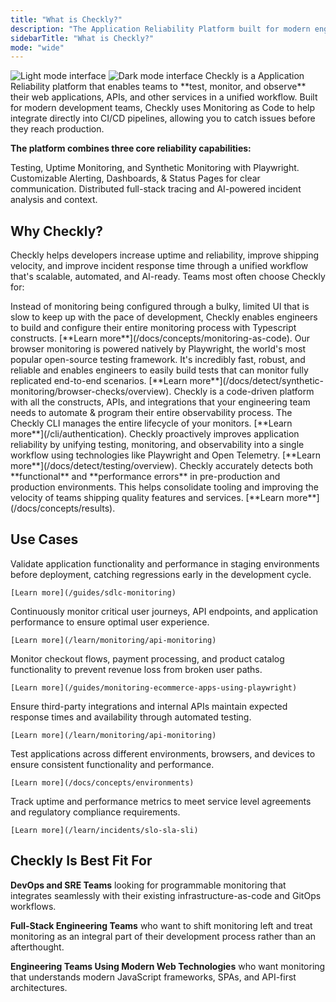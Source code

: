 ```yaml
---
title: "What is Checkly?"
description: "The Application Reliability Platform built for modern engineering teams."
sidebarTitle: "What is Checkly?"
mode: "wide"
---
```


<Frame>
<img 
  className="block dark:hidden" 
  src="/images/welcome-img-light.png" 
  alt="Light mode interface"
/>
<img 
  className="hidden dark:block" 
  src="/images/welcome-img-dark.png" 
  alt="Dark mode interface"
/>
</Frame>
Checkly is a Application Reliability platform that enables teams to **test, monitor, and observe** their web applications, APIs, and other services in a unified workflow. Built for modern development teams, Checkly uses Monitoring as Code to help integrate directly into CI/CD pipelines, allowing you to catch issues before they reach production.

**The platform combines three core reliability capabilities:** 

<CardGroup cols={3}>

<Card title="Detect"  href="/docs/detect/overview" icon="radar">
Testing, Uptime Monitoring, and Synthetic Monitoring with Playwright.
</Card>

<Card title="Communicate"  href="/docs/communicate/overview" icon="bell">
Customizable Alerting, Dashboards, & Status Pages for clear communication.
</Card>

<Card title="Resolve"  href="/docs/resolve/overview" icon="brain">
Distributed full-stack tracing and AI-powered incident analysis and context.
</Card>

</CardGroup>

## Why Checkly?

Checkly helps developers increase uptime and reliability, improve shipping velocity, and improve incident response time through a unified workflow that's scalable, automated, and AI-ready. Teams most often choose Checkly for:

<CardGroup cols={1}>

<Card title="Monitoring as Code"  horizontal>
Instead of monitoring being configured through a bulky, limited UI that is slow to keep up with the pace of development, Checkly enables engineers to build and configure their entire monitoring process with Typescript constructs. 
[**Learn more**](/docs/concepts/monitoring-as-code).
</Card>

<Card title="Native end-to-end reliability with Playwright"  horizontal>
Our browser monitoring is powered natively by Playwright, the world's most popular open-source testing framework. It's incredibly fast, robust, and reliable and enables engineers to easily build tests that can monitor fully replicated end-to-end scenarios.
[**Learn more**](/docs/detect/synthetic-monitoring/browser-checks/overview).
</Card>

<Card title="Delightful Developer Experience"  horizontal>
Checkly is a code-driven platform with all the constructs, APIs, and integrations that your engineering team needs to automate & program their entire observability process. The Checkly CLI manages the entire lifecycle of your monitors.
[**Learn more**](/cli/authentication).
</Card>

<Card title="Unified Testing, Monitoring, Tracing, and Incident Management"  horizontal>
Checkly proactively improves application reliability by unifying testing, monitoring, and observability into a single workflow using technologies like Playwright and Open Telemetry. 
[**Learn more**](/docs/detect/testing/overview).
</Card>

<Card title="Reliable Functional and Performance Error Detection" horizontal>
Checkly accurately detects both **functional** and **performance errors** in pre-production and production environments. This helps consolidate tooling and improving the velocity of teams shipping quality features and services.
[**Learn more**](/docs/concepts/results).
</Card>

</CardGroup>

## Use Cases

  <Accordion title="Pre-Production Testing">
    Validate application functionality and performance in staging environments before deployment, catching regressions early in the development cycle.
    
    [Learn more](/guides/sdlc-monitoring)
  </Accordion>
  
  <Accordion title="Production Monitoring">
    Continuously monitor critical user journeys, API endpoints, and application performance to ensure optimal user experience.
    
    [Learn more](/learn/monitoring/api-monitoring)
  </Accordion>
  
  <Accordion title="Transaction Monitoring">
    Monitor checkout flows, payment processing, and product catalog functionality to prevent revenue loss from broken user paths.
    
    [Learn more](/guides/monitoring-ecommerce-apps-using-playwright)
  </Accordion>
  
  <Accordion title="API Reliability">
    Ensure third-party integrations and internal APIs maintain expected response times and availability through automated testing.
    
    [Learn more](/learn/monitoring/api-monitoring)
  </Accordion>
  
  <Accordion title="Multi-Environment Validation">
    Test applications across different environments, browsers, and devices to ensure consistent functionality and performance.
    
    [Learn more](/docs/concepts/environments)
  </Accordion>
  
  <Accordion title="Compliance and SLA Monitoring">
    Track uptime and performance metrics to meet service level agreements and regulatory compliance requirements.
    
    [Learn more](/learn/incidents/slo-sla-sli)
  </Accordion>

## Checkly Is Best Fit For
**DevOps and SRE Teams** looking for programmable monitoring that integrates seamlessly with their existing infrastructure-as-code and GitOps workflows.

**Full-Stack Engineering Teams** who want to shift monitoring left and treat monitoring as an integral part of their development process rather than an afterthought.

**Engineering Teams Using Modern Web Technologies** who want monitoring that understands modern JavaScript frameworks, SPAs, and API-first architectures.